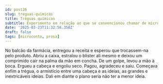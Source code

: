 ```yaml
---
id: post26
slug: treguas-quimicas
title: Tréguas químicas
subtitle: Experimento em relação ao que se convencionou chamar de microconto
date: '2025-03-23T11:32:56.358Z'
draft: false
tags: [microconto, prosa]
---
```

No balcão da farmácia, entregou a receita e esperou que trocassem-na pelo produto. 
Abriu a caixa, estralou o blister ali mesmo e deixou um
comprimido cair na palma da mão em concha. De um golpe, levou a mão à boca.
Ergueu a cabeça e engoliu seco. Pagou, agradeceu e saiu. Começava enfim a trégua,
o armistício entre uma cabeça e as ideias, as grandes e inextricáveis ideias.
Dali em diante o plano seria não ter a menor ideia.